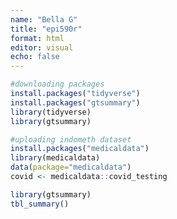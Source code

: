 ```yaml
---
name: "Bella G"
title: "epi590r"
format: html
editor: visual
echo: false 
---
```


```r
#downloading packages
install.packages("tidyverse")
install.packages("gtsummary")
library(tidyverse)
library(gtsummary)
```

```r
#uploading indometh dataset
install.packages("medicaldata")
library(medicaldata)
data(package="medicaldata")
covid <- medicaldata::covid_testing

```

```r
library(gtsummary)
tbl_summary()
```

```r

```
